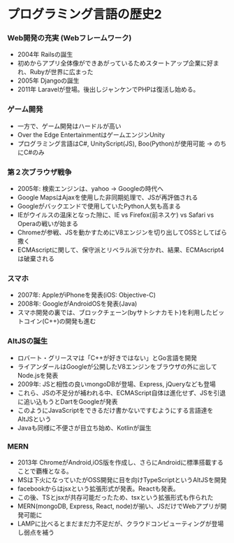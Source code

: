 # プログラミング言語の歴史2
### Web開発の充実 (Webフレームワーク)
- 2004年 Railsの誕生
- 初めからアプリ全体像ができあがっているためスタートアップ企業に好まれ、Rubyが世界に広まった
- 2005年 Djangoの誕生
- 2011年 Laravelが登場。後出しジャンケンでPHPは復活し始める。

### ゲーム開発
- 一方で、ゲーム開発はハードルが高い
- Over the Edge EntertainmentはゲームエンジンUnity
- プログラミング言語はC#, UnityScript(JS), Boo(Python)が使用可能 → のちにC#のみ

### 第２次ブラウザ戦争
- 2005年: 検索エンジンは、yahoo → Googleの時代へ
- Google MapsはAjaxを使用した非同期処理で、JSが再評価される
- Googleがバックエンドで使用していたPython人気も高まる
- IEがウイルスの温床となった隙に、IE vs Firefox(前ネスケ) vs Safari vs Operaの戦いが始まる
- Chromeが参戦、JSを動かすためにV8エンジンを切り出してOSSとしてばら撒く
- ECMAscriptに関して、保守派とリベラル派で分かれ、結果、ECMAscript4は破棄される


### スマホ
- 2007年: AppleがiPhoneを発表(iOS: Objective-C)
- 2008年: GoogleがAndroidOSを発表(Java)
- スマホ開発の裏では、ブロックチェーン(byサトシナカモト)を利用したビットコイン(C++)の開発も進む

### AltJSの誕生
- ロバート・グリースマは「C++が好きではない」とGo言語を開発 
- ライアンダールはGoogleが公開したV8エンジンをブラウザの外に出してNode.jsを発表
- 2009年: JSと相性の良いmongoDBが登場、Express, jQueryなども登場
- これら、JSの不足分が補われる中、ECMAScript自体は進化せず、JSを引退に追い込もうとDartをGoogleが発表
- このようにJavaScriptをできるだけ書かないですむようにする言語達をAltJSという
- Javaも同様に不便さが目立ち始め、Kotlinが誕生

### MERN
- 2013年 ChromeがAndroid,iOS版を作成し、さらにAndroidに標準搭載することで覇権となる。
- MSは下火になっていたがOSS開発に目を向けTypeScriptというAltJSを開発
- facebookからはjsxという拡張形式が発表。Reactも発表。
- この後、TSとjsxが共存可能だったため、tsxという拡張形式も作られた
- MERN(mongoDB, Express, React, node)が揃い、JSだけでWebアプリが開発可能に
- LAMPに比べるとまだまだ力不足だが、クラウドコンピューティングが登場し弱点を補う

